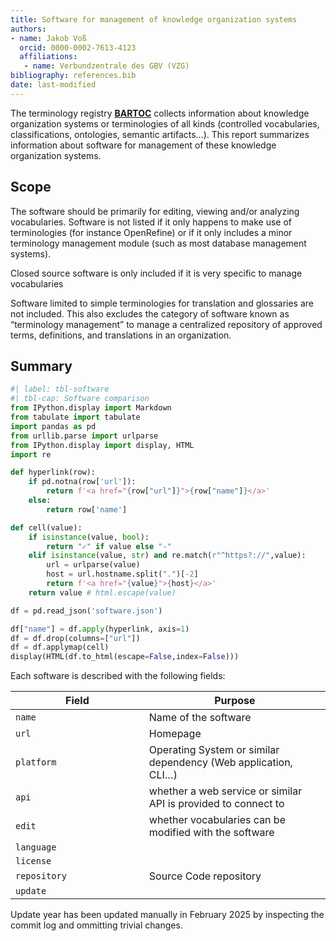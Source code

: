 ```yaml
---
title: Software for management of knowledge organization systems
authors:
- name: Jakob Voß
  orcid: 0000-0002-7613-4123
  affiliations:
   - name: Verbundzentrale des GBV (VZG)
bibliography: references.bib
date: last-modified
---
```


The terminology registry **[BARTOC](https://bartoc.org/)** collects information about knowledge organization systems or terminologies of all kinds (controlled vocabularies, classifications, ontologies, semantic artifacts...). This report summarizes information about software for management of these knowledge organization systems.

## Scope

The software should be primarily for editing, viewing and/or analyzing vocabularies. Software is not listed if it only happens to make use of terminologies (for instance OpenRefine) or if it only includes a minor terminology management module (such as most database management systems).

Closed source software is only included if it is very specific to manage vocabularies

Software limited to simple terminologies for translation and glossaries are not included. This also excludes the category of software known as "terminology management" to manage a centralized repository of approved terms, definitions, and translations in an organization.

## Summary

```python
#| label: tbl-software
#| tbl-cap: Software comparison
from IPython.display import Markdown
from tabulate import tabulate
import pandas as pd
from urllib.parse import urlparse
from IPython.display import display, HTML
import re

def hyperlink(row):
    if pd.notna(row['url']):
        return f'<a href="{row["url"]}">{row["name"]}</a>'
    else:
        return row['name']    

def cell(value):
    if isinstance(value, bool):
        return "✓" if value else "-"
    elif isinstance(value, str) and re.match(r"^https?://",value):
        url = urlparse(value)
        host = url.hostname.split(".")[-2]
        return f'<a href="{value}">{host}</a>'
    return value # html.escape(value)

df = pd.read_json('software.json')

df["name"] = df.apply(hyperlink, axis=1)
df = df.drop(columns=["url"])
df = df.applymap(cell)
display(HTML(df.to_html(escape=False,index=False)))
```

Each software is described with the following fields:

Field | Purpose
------|--------
`name` | Name of the software
`url` | Homepage
`platform` | Operating System or similar dependency (Web application, CLI...) 
`api` | whether a web service or similar API is provided to connect to
`edit` | whether vocabularies can be modified with the software
`language` |
`license` |
`repository` | Source Code repository
`update` |

Update year has been updated manually in February 2025 by inspecting the commit log and ommitting trivial changes.

